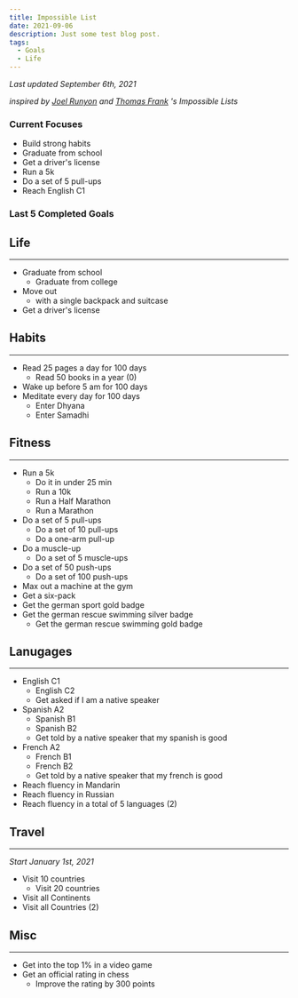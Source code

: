 ```yaml
---
title: Impossible List
date: 2021-09-06
description: Just some test blog post.
tags:
  - Goals
  - Life
---
```


*Last updated September 6th, 2021*

*inspired by [Joel Runyon](https://impossiblehq.com/impossible-list/) and [Thomas Frank](https://collegeinfogeek.com/about/meet-the-author/my-impossible-list/) 's Impossible Lists*

### Current Focuses

* Build strong habits
* Graduate from school
* Get a driver's license
* Run a 5k
* Do a set of 5 pull-ups
* Reach English C1

### Last 5 Completed Goals


## Life
---
* Graduate from school
  * Graduate from college
* Move out
  * with a single backpack and suitcase
* Get a driver's license

## Habits
---
* Read 25 pages a day for 100 days
  * Read 50 books in a year (0)
* Wake up before 5 am for 100 days 
* Meditate every day for 100 days
  * Enter Dhyana
  * Enter Samadhi

## Fitness
---
* Run a 5k
  * Do it in under 25 min
  * Run a 10k
  * Run a Half Marathon
  * Run a Marathon
* Do a set of 5 pull-ups
  * Do a set of 10 pull-ups
  * Do a one-arm pull-up
* Do a muscle-up
  * Do a set of 5 muscle-ups
* Do a set of 50 push-ups
  * Do a set of 100 push-ups
* Max out a machine at the gym
* Get a six-pack
* Get the german sport gold badge
* Get the german rescue swimming silver badge
  * Get the german rescue swimming gold badge

## Lanugages
---
* English C1
  * English C2
  * Get asked if I am a native speaker
* Spanish A2
  * Spanish B1
  * Spanish B2
  * Get told by a native speaker that my spanish is good
* French A2
  * French B1
  * French B2
  * Get told by a native speaker that my french is good
* Reach fluency in Mandarin
* Reach fluency in Russian
* Reach fluency in a total of 5 languages (2)

## Travel
---
*Start January 1st, 2021*

* Visit 10 countries
  * Visit 20 countries
* Visit all Continents
* Visit all Countries (2)

## Misc
---
* Get into the top 1% in a video game
* Get an official rating in chess
  * Improve the rating by 300 points